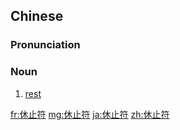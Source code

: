 ==Chinese==
{{zh-forms|type=21}}

===Pronunciation===
{{zh-pron
|m=xiūzhǐfú
|c=jau1 zi2 fu4
|cat=n
}}

===Noun===
{{zh-noun}}

# {{lb|zh|music}} [[rest]]

[[fr:休止符]]
[[mg:休止符]]
[[ja:休止符]]
[[zh:休止符]]